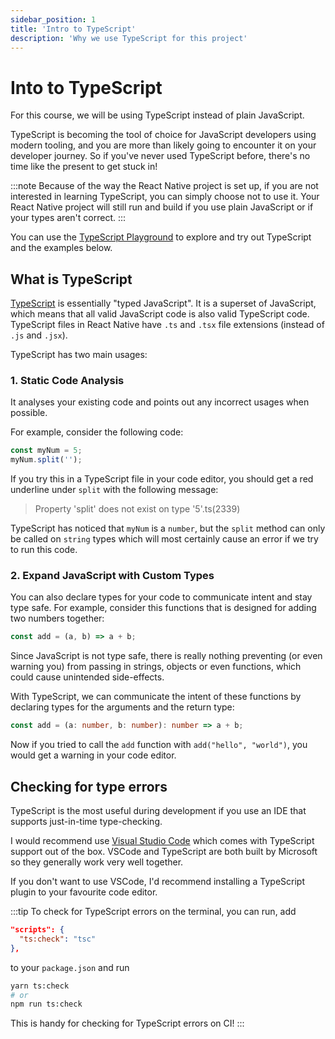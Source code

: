 ```yaml
---
sidebar_position: 1
title: 'Intro to TypeScript'
description: 'Why we use TypeScript for this project'
---
```


# Into to TypeScript

For this course, we will be using TypeScript instead of plain JavaScript.

TypeScript is becoming the tool of choice for JavaScript developers using modern tooling, and you are more than likely going to encounter it on your developer journey. So if you've never used TypeScript before, there's no time like the present to get stuck in!

:::note
Because of the way the React Native project is set up, if you are not interested in learning TypeScript, you can simply choose not to use it. Your React Native project will still run and build if you use plain JavaScript or if your types aren't correct.
:::

You can use the [TypeScript Playground](https://www.typescriptlang.org/play) to explore and try out TypeScript and the examples below.

## What is TypeScript

[TypeScript](https://www.typescriptlang.org/) is essentially "typed JavaScript". It is a superset of JavaScript, which means that all valid JavaScript code is also valid TypeScript code. TypeScript files in React Native have `.ts` and `.tsx` file extensions (instead of `.js` and `.jsx`).

TypeScript has two main usages:

### 1. Static Code Analysis

It analyses your existing code and points out any incorrect usages when possible.

For example, consider the following code:

```ts
const myNum = 5;
myNum.split('');
```

If you try this in a TypeScript file in your code editor, you should get a red underline under `split` with the following message:

> Property 'split' does not exist on type '5'.ts(2339)

TypeScript has noticed that `myNum` is a `number`, but the `split` method can only be called on `string` types which will most certainly cause an error if we try to run this code.

### 2. Expand JavaScript with Custom Types

You can also declare types for your code to communicate intent and stay type safe. For example, consider this functions that is designed for adding two numbers together:

```js title="add.js"
const add = (a, b) => a + b;
```

Since JavaScript is not type safe, there is really nothing preventing (or even warning you) from passing in strings, objects or even functions, which could cause unintended side-effects.

With TypeScript, we can communicate the intent of these functions by declaring types for the arguments and the return type:

```ts title="add.ts"
const add = (a: number, b: number): number => a + b;
```

Now if you tried to call the `add` function with `add("hello", "world")`, you would get a warning in your code editor.

## Checking for type errors

TypeScript is the most useful during development if you use an IDE that supports just-in-time type-checking.

I would recommend use [Visual Studio Code](https://code.visualstudio.com/) which comes with TypeScript support out of the box. VSCode and TypeScript are both built by Microsoft so they generally work very well together.

If you don't want to use VSCode, I'd recommend installing a TypeScript plugin to your favourite code editor.

:::tip
To check for TypeScript errors on the terminal, you can run, add

```json
"scripts": {
  "ts:check": "tsc"
},
```

to your `package.json` and run

```bash
yarn ts:check
# or
npm run ts:check
```

This is handy for checking for TypeScript errors on CI!
:::
